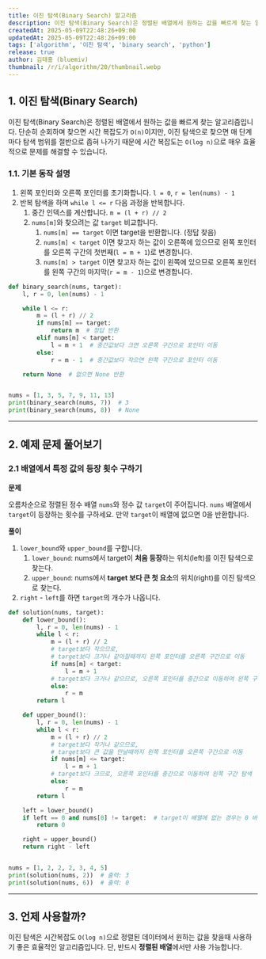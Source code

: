```yaml
---
title: 이진 탐색(Binary Search) 알고리즘
description: 이진 탐색(Binary Search)은 정렬된 배열에서 원하는 값을 빠르게 찾는 알고리즘입니다. 본 글에서는 이진 탐색에 대해 설명하고 예제를 통해 실제로 어떻게 문제를 해결하는지 설명합니다.
createdAt: 2025-05-09T22:48:26+09:00
updatedAt: 2025-05-09T22:48:26+09:00
tags: ['algorithm', '이진 탐색', 'binary search', 'python']
release: true
author: 김태홍 (bluemiv)
thumbnail: /r/i/algorithm/20/thumbnail.webp
---
```


## 1. 이진 탐색(Binary Search)

이진 탐색(Binary Search)은 정렬된 배열에서 원하는 값을 빠르게 찾는 알고리즘입니다.
단순히 순회하며 찾으면 시간 복잡도가 `O(n)`이지만, 이진 탐색으로 찾으면 매 단계마다 탐색 범위를 절반으로 좁혀 나가기 때문에 시간 복잡도는 `O(log n)`으로 매우 효율적으로 문제를 해결할 수 있습니다.

### 1.1. 기본 동작 설명

1. 왼쪽 포인터와 오른쪽 포인터를 초기화합니다. `l = 0`, `r = len(nums) - 1`
2. 반복 탐색을 하며 `while l <= r` 다음 과정을 반복합니다.
    1. 중간 인덱스를 계산합니다. `m = (l + r) // 2`
    2. `nums[m]`와 찾으려는 값 `target` 비교합니다.
        1. `nums[m] == target` 이면 target을 반환합니다. (정답 찾음)
        2. `nums[m] < target` 이면 찾고자 하는 값이 오른쪽에 있으므로 왼쪽 포인터를 오른쪽 구간의 첫번째(`l = m + 1`)로 변경합니다.
        3. `nums[m] > target` 이면 찾고자 하는 값이 왼쪽에 있으므로 오른쪽 포인터를 왼쪽 구간의 마지막(`r = m - 1`)으로 변경합니다.

```python
def binary_search(nums, target):
    l, r = 0, len(nums) - 1

    while l <= r:
        m = (l + r) // 2
        if nums[m] == target:
            return m  # 정답 반환
        elif nums[m] < target:
            l = m + 1  # 중간값보다 크면 오른쪽 구간으로 포인터 이동
        else:
            r = m - 1  # 중간값보다 작으면 왼쪽 구간으로 포인터 이동

    return None  # 없으면 None 반환


nums = [1, 3, 5, 7, 9, 11, 13]
print(binary_search(nums, 7))  # 3
print(binary_search(nums, 8))  # None
```

---

## 2. 예제 문제 풀어보기

### 2.1 배열에서 특정 값의 등장 횟수 구하기

**문제**

오름차순으로 정렬된 정수 배열 `nums`와 정수 값 `target`이 주어집니다. `nums` 배열에서 `target`이 등장하는 횟수를 구하세요. 만약 `target`이 배열에 없으면 0을 반환합니다.

**풀이**

1. `lower_bound`와 `upper_bound`를 구합니다.
    1. `lower_bound`: nums에서 target이 **처음 등장**하는 위치(left)를 이진 탐색으로 찾는다.
    2. `upper_bound`: nums에서 **target 보다 큰 첫 요소**의 위치(right)를 이진 탐색으로 찾는다.
2. `right` - `left`를 하면 `target`의 개수가 나옵니다.

```python
def solution(nums, target):
    def lower_bound():
        l, r = 0, len(nums) - 1
        while l < r:
            m = (l + r) // 2
            # target보다 작으므로,
            # target보다 크거나 같아질때까지 왼쪽 포인터를 오른쪽 구간으로 이동
            if nums[m] < target:
                l = m + 1
            # target보다 크거나 같으므로, 오른쪽 포인터를 중간으로 이동하여 왼쪽 구간 탐색
            else:
                r = m
        return l

    def upper_bound():
        l, r = 0, len(nums) - 1
        while l < r:
            m = (l + r) // 2
            # target보다 작거나 같으므로,
            # target보다 큰 값을 만날때까지 왼쪽 포인터를 오른쪽 구간으로 이동
            if nums[m] <= target:
                l = m + 1
            # target보다 크므로, 오른쪽 포인터를 중간으로 이동하여 왼쪽 구간 탐색
            else:
                r = m
        return l

    left = lower_bound()
    if left == 0 and nums[0] != target:  # target이 배열에 없는 경우는 0 바로 반환
        return 0

    right = upper_bound()
    return right - left


nums = [1, 2, 2, 2, 3, 4, 5]
print(solution(nums, 2))  # 출력: 3
print(solution(nums, 6))  # 출력: 0
```

---

## 3. 언제 사용할까?

이진 탐색은 시간복잡도 `O(log n)`으로 정렬된 데이터에서 원하는 값을 찾을때 사용하기 좋은 효율적인 알고리즘입니다. 단, 반드시 **정렬된 배열**에서만 사용 가능합니다.
